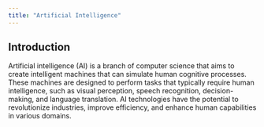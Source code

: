 ```yaml
---
title: "Artificial Intelligence"
---
```


## Introduction

Artificial intelligence (AI) is a branch of computer science that aims to create intelligent machines that can simulate human cognitive processes. These machines are designed to perform tasks that typically require human intelligence, such as visual perception, speech recognition, decision-making, and language translation. AI technologies have the potential to revolutionize industries, improve efficiency, and enhance human capabilities in various domains.